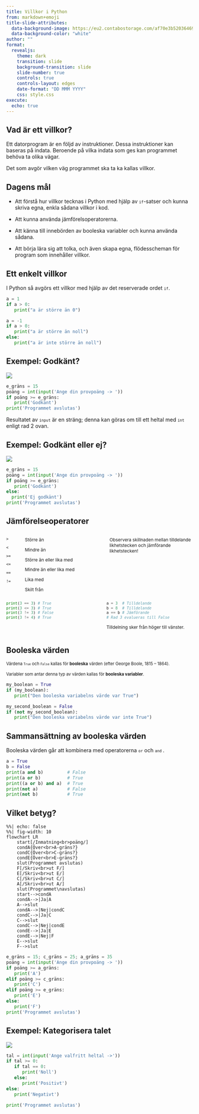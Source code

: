 ---
title: Villkor i Python
from: markdown+emoji
title-slide-attributes:
  data-background-image: https://eu2.contabostorage.com/af70e3b52036469c80229e6ec67d4d95:nika-assets/images/pr1-pres/villkor/banner-1090830_1280.jpg
  data-background-color: "white"
author: ""
format:
  revealjs:
    theme: dark
    transition: slide
    background-transition: slide
    slide-number: true
    controls: true
    controls-layout: edges
    date-format: "DD MMM YYYY"
    css: style.css
execute: 
  echo: true
---

## Vad är ett villkor?

:::{.blue-bg-small-padding }
Ett datorprogram är en följd av instruktioner.
Dessa instruktioner kan baseras på indata.
Beroende på vilka indata som ges kan programmet behöva ta olika vägar.

Det som avgör vilken väg programmet ska ta ka kallas villkor.
:::

## Dagens mål

* Att förstå hur villkor tecknas i Python med hjälp av
<span style="font-size: 85%;">`if`</span>-satser och kunna skriva egna, enkla
sådana villkor i kod.

* Att kunna använda jämförelsoperatorerna.

* Att känna till innebörden av booleska variabler och kunna använda sådana. 

* Att börja lära sig att tolka, och även skapa egna, flödesscheman för
program som innehåller villkor.

## Ett enkelt villkor

I Python så avgörs ett villkor med hjälp av det reserverade ordet
<span style="font-size: 85%;">`if`</span>.

```{python}
a = 1
if a > 0:
   print("a är större än 0")
``` 

:::{.new-line}
:::

```{python}
a = -1
if a > 0:
   print("a är större än noll")
else:
   print("a är inte större än noll")
``` 
## Exempel: Godkänt?

![](charts/chart1.svg)

:::{.v-space}
```python
e_gräns = 15
poäng = int(input('Ange din provpoäng -> '))
if poäng >= e_gräns:
   print('Godkänt')
print('Programmet avslutas')
```
:::

:::{.v-space}
Resultatet av <span style="font-size: 85%;">`input`</span>
är en sträng; denna kan göras om till ett heltal med
<span style="font-size: 85%;">`int`</span> enligt rad 2 ovan.
:::

## Exempel: Godkänt eller ej?

![](charts/chart2.svg)

:::{.v-space}

```python
e_gräns = 15
poäng = int(input('Ange din provpoäng -> '))
if poäng >= e_gräns:
   print('Godkänt')
else:
  print('Ej godkänt')
print('Programmet avslutas')
```
:::

## Jämförelseoperatorer

::: {style="font-size: 85%"}

:::: columns
::::: {.column width="7%"}
`>`

`<`

`>=`

`<=`

`==`

`!=`
:::::

::::: {.column width="45%"}
Större än

Mindre än

Större än eller lika med

Mindre än eller lika med

Lika med

Skilt från
:::::

::::: {.column width="48%"}
::::::{.blue-bg-large-padding}
Observera skillnaden mellan tilldelande likhetstecken och
jämförande likhetstecken!
::::::
:::::
::::

:::: columns
::::: {.column width="52%"}
```python
print(3 == 3) # True
print(3 <= 3) # True
print(3 != 3) # False
print(3 != 4) # True
```
:::::

::::: {.column width="48%"}
```python
a = 3  # Tilldelande
b = 8  # Tilldelande
a == b # Jämförande
# Rad 3 evalueras till False
```
Tilldelning sker från höger till vänster.
:::::
::::
:::

## Booleska värden

<span style="font-size: 0.8em">
Värdena <span style="font-size: 85%;">`True`</span> och
<span style="font-size: 85%;"> `False`</span> kallas för **booleska** värden
(efter George Boole, 1815 -- 1864).
</span>

<span style="font-size: 0.8em">
Variabler som antar denna typ av värden kallas för **booleska
variabler**.
</span>

:::{.v-space}
```{python}
my_boolean = True
if (my_boolean):
   print("Den booleska variabelns värde var True")
```
:::

:::{.v-space}
```{python}
my_second_boolean = False
if (not my_second_boolean):
   print("Den booleska variabelns värde var inte True")
```
:::

## Sammansättning av booleska värden
::: {.double-v-space}
:::

Booleska värden går att kombinera med operatorerna
<span style="font-size: 85%;">`or`</span> och
<span style="font-size: 85%;"> `and` </span>.

:::{.v-space}
```python
a = True
b = False
print(a and b)         # False
print(a or b)          # True
print((a or b) and a)  # True
print(not a)           # False
print(not b)           # True
```
:::

## Vilket betyg? {.scrollable visibility="hidden"}

```{mermaid}
%%| echo: false
%%| fig-width: 10
flowchart LR
    start[/Inmatning<br>poäng/]
    condA{Över<br>A-gräns?}
    condC{Över<br>C-gräns?}
    condE{Över<br>E-gräns?}
    slut(Programmet avslutas)
    F[/Skriv<br>ut F/]
    E[/Skriv<br>ut E/]
    C[/Skriv<br>ut C/]
    A[/Skriv<br>ut A/]
    slut(Programmet\navslutas)
    start-->condA
    condA-->|Ja|A
    A-->slut
    condA-->|Nej|condC
    condC-->|Ja|C
    C-->slut
    condC-->|Nej|condE
    condE-->|Ja|E
    condE-->|Nej|F
    E-->slut
    F-->slut
```

```python
e_gräns = 15; c_gräns = 25; a_gräns = 35
poäng = int(input('Ange din provpoäng -> '))
if poäng >= a_gräns:
   print('A')
elif poäng >= c_gräns:
   print('C')
elif poäng >= e_gräns:
   print('E')
else:
   print('F')
print('Programmet avslutas')
```

## Exempel: Kategorisera talet


![](charts/chart4.svg)

:::{}
:::

:::{.small-code}
```python
tal = int(input('Ange valfritt heltal ->'))
if tal >= 0:
   if tal == 0:
      print('Noll')
   else:
      print('Positivt')
else:
   print('Negativt')

print('Programmet avslutas')
```
:::
